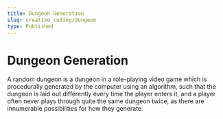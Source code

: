 ```yaml
---
title: Dungeon Generation
slug: creative_coding/dungeon
type: Published
---
```



# Dungeon Generation

<Suspense>
  <Preview />
</Suspense>

A random dungeon is a dungeon in a role-playing video game which is procedurally generated by the computer using an algorithm, such that the dungeon is laid out differently every time the player enters it, and a player often never plays through quite the same dungeon twice, as there are innumerable possibilities for how they generate.
